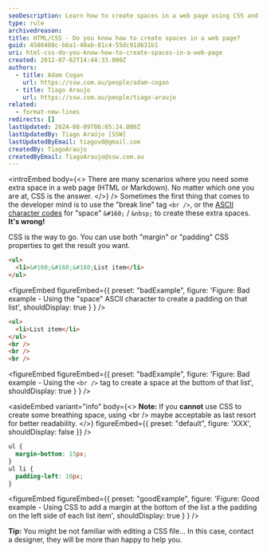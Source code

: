 ```yaml
---
seoDescription: Learn how to create spaces in a web page using CSS and avoid using outdated methods like `<br />` or ASCII character codes.
type: rule
archivedreason:
title: HTML/CSS - Do you know how to create spaces in a web page?
guid: 4586408c-b6a1-40ab-81c4-55dc91d631b1
uri: html-css-do-you-know-how-to-create-spaces-in-a-web-page
created: 2012-07-02T14:44:33.000Z
authors:
  - title: Adam Cogan
    url: https://ssw.com.au/people/adam-cogan
  - title: Tiago Araujo
    url: https://ssw.com.au/people/tiago-araujo
related:
  - format-new-lines
redirects: []
lastUpdated: 2024-08-09T06:05:24.000Z
lastUpdatedBy: Tiago Araújo [SSW]
lastUpdatedByEmail: tiagov8@gmail.com
createdBy: TiagoAraujo
createdByEmail: TiagoAraujo@ssw.com.au
---
```


<introEmbed
  body={<>
There are many scenarios where you need some extra space in a web page (HTML or Markdown). No matter which one you are at, CSS is the answer.
  </>}
/>
Sometimes the first thing that comes to the developer mind is to use the "break line" tag `<br />`, or the [ASCII character codes](https://en.wikipedia.org/wiki/ASCII) for "space" `&#160;` / `&nbsp;` to create these extra spaces. **It's wrong!**

CSS is the way to go. You can use both "margin" or "padding" CSS properties to get the result you want.

```html
<ul>
  <li>&#160;&#160;&#160;List item</li>
</ul>
```

<figureEmbed figureEmbed={{
  preset: "badExample",
  figure: 'Figure: Bad example - Using the "space" ASCII character to create a padding on that list',
  shouldDisplay: true
} } />


```html
<ul>
  <li>List item</li>
</ul>
<br />
<br />
<br />
```

<figureEmbed figureEmbed={{
  preset: "badExample",
  figure: 'Figure: Bad example - Using the `<br />` tag to create a space at the bottom of that list',
  shouldDisplay: true
} } />


<asideEmbed
  variant="info"
  body={<>
    **Note:** If you **cannot** use CSS to create some breathing space, using &lt;br /&gt; maybe acceptable as last resort for better readability.
  </>}
  figureEmbed={{
    preset: "default",
    figure: 'XXX',
    shouldDisplay: false
  }}
/>

```css
ul {
  margin-bottom: 15px;
}
ul li {
  padding-left: 10px;
}
```

<figureEmbed figureEmbed={{
  preset: "goodExample",
  figure: 'Figure: Good example - Using CSS to add a margin at the bottom of the list a the padding on the left side of each list item',
  shouldDisplay: true
} } />


**Tip:** You might be not familiar with editing a CSS file... In this case, contact a designer, they will be more than happy to help you.
